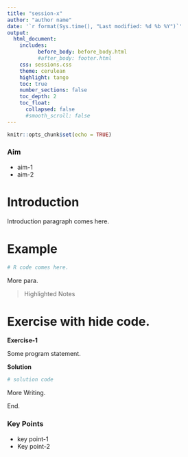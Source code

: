 ```yaml
---
title: "session-x"
author: "author name"
date: '`r format(Sys.time(), "Last modified: %d %b %Y")`'
output:
  html_document:
    includes:
          before_body: before_body.html
          #after_body: footer.html
    css: sessions.css
    theme: cerulean
    highlight: tango
    toc: true
    number_sections: false  
    toc_depth: 2
    toc_float:
      collapsed: false
      #smooth_scroll: false
---
```


```r
knitr::opts_chunk$set(echo = TRUE)
```

### Aim { .session-start }
* aim-1
* aim-2

# Introduction
Introduction paragraph comes here.

# Example
```r
# R code comes here.
```

More para.

> Highlighted Notes

# Exercise with hide code.

<div class = "exercise fold s o">
**Exercise-1**

Some program statement.

**Solution**

```r
# solution code
```
</div>

More Writing.

End. 

### Key Points { .session-end }
* key point-1
* Key point-2
